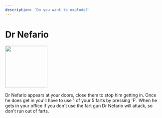 ```yaml
---
description: 'Do you want to explode?'
---
```



# Dr Nefario

<div style={{ display: 'table-cell', paddingRight: 30 }}>
	<Box>
		<img
			src="../../img/fnag/dr-nefario.svg"
			width="135"
		></img>
	</Box>
</div>
<div style={{ display: 'table-cell', position: 'relative' }}>
	<p
		style={{
			position: 'absolute',
			top: 0,
			width: 'max-content',
			maxWidth: '600px',
		}}
	>
		Dr Nefario appears at your doors, close them to stop him getting in.
		Once he does get in you'll have to use 1 of your 5 farts by pressing
		'F'. When he gets in your office if you don't use the fart gun Dr
		Nefario will attack, so don't run out of farts.
	</p>
</div>
